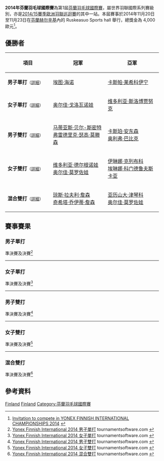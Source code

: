 {{noteTA|G1=Badminton}}
{{infobox badminton event
|name           = 2014年芬蘭羽毛球國際賽
|image          = 
|size           = 
|caption        =
|dates          = 2014年11月20日－11月23日
|number_edition = 第1屆
|level          = 4B
|prize_money    = 4,000歐元
|location       = {{FIN}}[[赫尔辛基|赫尔辛基]]
|venue          = Ruskeasuo Sports hall
|previous       = 
|next           = 2015年芬蘭羽毛球國際賽
}}
'''2014年芬蘭羽毛球國際賽'''為第1屆[[芬蘭羽毛球國際賽|芬蘭羽毛球國際賽]]，屬世界羽聯國際系列賽級別，亦是[[2014/15賽季歐洲羽聯巡迴賽|2014/15賽季歐洲羽聯巡迴賽]]的其中一站。本屆賽事於2014年11月20日至11月23日在[[芬蘭|芬蘭]][[赫尔辛基|赫尔辛基]]內的 Ruskeasuo Sports hall 舉行，總獎金為 4,000 歐元<ref>[http://www.bwfbadminton.org/file.aspx?id=526521&dl=1 Invitation to compete in YONEX FINNISH INTERNATIONAL CHAMPIONSHIPS 2014] {{Wayback|url=http://www.bwfbadminton.org/file.aspx?id=526521&dl=1 |date=20140408212329 }}{{en}}</ref>。

== 優勝者 ==
{| class=wikitable style="font-size:small"
!width="200"|項目
!width="250"|冠軍
!width="250"|亞軍
|-
|'''男子單打'''<small>（[[#男子單打|詳細]]）</small>
|{{flagicon|FIN}} [[埃图·海诺|埃图·海诺]]
|{{flagicon|FIN}} [[卡斯帕·莱希科伊宁|卡斯帕·莱希科伊宁]]
|-
|'''女子單打'''<small>（[[#女子單打|詳細]]）</small>
|{{flagicon|RUS}} [[奥尔佳·戈洛瓦诺娃|奥尔佳·戈洛瓦诺娃]]
|{{flagicon|RUS}} [[维多利亚·斯洛博贾努克|维多利亚·斯洛博贾努克]]
|-
|'''男子雙打'''<small>（[[#男子雙打|詳細]]）</small>
|{{flagicon|DEN}} [[马蒂亚斯·贝尔-斯密特|马蒂亚斯·贝尔-斯密特]]<br/>{{flagicon|DEN}} [[弗雷德里克·瑟高·莫滕森|弗雷德里克·瑟高·莫滕森]]
|{{flagicon|DEN}} [[卡斯珀·安东森|卡斯珀·安东森]]<br/>{{flagicon|DEN}} [[奥利弗·巴比克|奥利弗·巴比克]]
|-
|'''女子雙打'''<small>（[[#女子雙打|詳細]]）</small>
|{{flagicon|RUS}} [[维多利亚·德尔根诺娃|维多利亚·德尔根诺娃]]<br/>{{flagicon|RUS}} [[奥尔佳·莫罗佐娃|奥尔佳·莫罗佐娃]]
|{{flagicon|RUS}} [[伊琳娜·克列布科|伊琳娜·克列布科]]<br/>{{flagicon|RUS}} [[埃琳娜·科门德鲁夫斯卡亚|埃琳娜·科门德鲁夫斯卡亚]]
|-
|'''混合雙打'''<small>（[[#混合雙打|詳細]]）</small>
|{{flagicon|GER}} [[琼斯·拉夫利·詹森|琼斯·拉夫利·詹森]]<br/>{{flagicon|GER}} [[奇希塔·乔伊蒂·詹森|奇希塔·乔伊蒂·詹森]]
|{{flagicon|RUS}} [[亚历山大·津琴科|亚历山大·津琴科]]<br/>{{flagicon|RUS}} [[奥尔佳·莫罗佐娃|奥尔佳·莫罗佐娃]]
|}

== 賽事賽果 ==
=== 男子單打 ===
;準決賽及決賽<ref name="MS">[http://www.tournamentsoftware.com/sport/draw.aspx?id=AE183B12-107E-4926-9E87-5D708CB63E96&draw=2 Yonex Finnish International 2014 男子單打] tournamentsoftware.com {{en}}</ref>
{{4TeamBracket-Tennis3-v2
| team-width=200
| RD1-seed1=1
| RD1-team1='''{{flagicon|FIN}} [[埃图·海诺|埃图·海诺]]
| RD1-score1-1='''21
| RD1-score1-2=14
| RD1-score1-3='''21
| RD1-seed2=7
| RD1-team2={{flagicon|DEN}} [[斯特芬·拉斯姆森|斯特芬·拉斯姆森]]
| RD1-score2-1=12
| RD1-score2-2='''21
| RD1-score2-3=19

| RD1-seed3=
| RD1-team3={{flagicon|ESP}} [[埃内斯托·维拉斯奎兹|埃内斯托·维拉斯奎兹]]
| RD1-score3-1=19
| RD1-score3-2=19
| RD1-score3-3=
| RD1-seed4=5
| RD1-team4='''{{nowrap|{{flagicon|FIN}} [[卡斯帕·莱希科伊宁|卡斯帕·莱希科伊宁]]}}
| RD1-score4-1='''21
| RD1-score4-2='''21
| RD1-score4-3=

| RD2-seed1=1
| RD2-team1='''{{flagicon|FIN}} [[埃图·海诺|埃图·海诺]]
| RD2-score1-1=13
| RD2-score1-2='''21
| RD2-score1-3='''21
| RD2-seed2=5
| RD2-team2={{nowrap|{{flagicon|FIN}} [[卡斯帕·莱希科伊宁|卡斯帕·莱希科伊宁]]}}
| RD2-score2-1='''21
| RD2-score2-2=11
| RD2-score2-3=19
}}
----

=== 女子單打 ===
;準決賽及決賽<ref name="WS">[http://www.tournamentsoftware.com/sport/draw.aspx?id=AE183B12-107E-4926-9E87-5D708CB63E96&draw=4 Yonex Finnish International 2014 女子單打] tournamentsoftware.com {{en}}</ref>
{{4TeamBracket-Tennis3-v2
| team-width=200
| RD1-seed1=1
| RD1-team1='''{{flagicon|RUS}} [[奥尔佳·戈洛瓦诺娃|奥尔佳·戈洛瓦诺娃]]
| RD1-score1-1='''21
| RD1-score1-2='''21
| RD1-score1-3=
| RD1-seed2=
| RD1-team2={{flagicon|TUR}} [[埃布鲁·图纳利|埃布鲁·图纳利]]
| RD1-score2-1=11
| RD1-score2-2=5
| RD1-score2-3=

| RD1-seed3=4
| RD1-team3='''{{flagicon|RUS}} [[维多利亚·斯洛博贾努克|维多利亚·斯洛博贾努克]]
| RD1-score3-1='''21
| RD1-score3-2=18
| RD1-score3-3='''21
| RD1-seed4=PFQ
| RD1-team4={{nowrap|{{flagicon|INA}} [[Ratoputri_Febtria_Adistra|Ratoputri Febtria Adistra]]}}
| RD1-score4-1=17
| RD1-score4-2='''21
| RD1-score4-3=19

| RD2-seed1=1
| RD2-team1='''{{flagicon|RUS}} [[奥尔佳·戈洛瓦诺娃|奥尔佳·戈洛瓦诺娃]]
| RD2-score1-1='''21
| RD2-score1-2='''21
| RD2-score1-3=
| RD2-seed2=4
| RD2-team2={{nowrap|{{flagicon|RUS}} [[维多利亚·斯洛博贾努克|维多利亚·斯洛博贾努克]]}}
| RD2-score2-1=12
| RD2-score2-2=12
| RD2-score2-3=
}}
----

=== 男子雙打 ===
;準決賽及決賽<ref name="MD">[http://www.tournamentsoftware.com/sport/draw.aspx?id=AE183B12-107E-4926-9E87-5D708CB63E96&draw=6 Yonex Finnish International 2014 男子雙打] tournamentsoftware.com {{en}}</ref>
{{4TeamBracket-Tennis3-v2
| team-width=200
| RD1-seed1=6
| RD1-team1={{flagicon|GER}} [[丹尼尔·班茨|丹尼尔·班茨]]<br/> {{flagicon|GER}} [[琼斯·拉夫利·詹森|琼斯·拉夫利·詹森]]
| RD1-score1-1=7
| RD1-score1-2=15
| RD1-score1-3=
| RD1-seed2=8
| RD1-team2='''{{nowrap|{{flagicon|DEN}} [[马蒂亚斯·贝尔-斯密特|马蒂亚斯·贝尔-斯密特]]<br/> {{flagicon|DEN}} [[弗雷德里克·瑟高·莫滕森|弗雷德里克·瑟高·莫滕森]]}}
| RD1-score2-1='''21
| RD1-score2-2='''21
| RD1-score2-3=

| RD1-seed3=7
| RD1-team3='''{{flagicon|DEN}} [[卡斯珀·安东森|卡斯珀·安东森]]<br/> {{flagicon|DEN}} [[奥利弗·巴比克|奥利弗·巴比克]]
| RD1-score3-1='''21
| RD1-score3-2='''21
| RD1-score3-3=
| RD1-seed4=2
| RD1-team4={{flagicon|UKR}} [[根纳季·纳塔罗夫|根纳季·纳塔罗夫]]<br/> {{flagicon|UKR}} [[阿提姆·波奇塔列夫|阿提姆·波奇塔列夫]]
| RD1-score4-1=15
| RD1-score4-2=13
| RD1-score4-3=

| RD2-seed1=8
| RD2-team1='''{{nowrap|{{flagicon|DEN}} [[马蒂亚斯·贝尔-斯密特|马蒂亚斯·贝尔-斯密特]]<br/> {{flagicon|DEN}} [[弗雷德里克·瑟高·莫滕森|弗雷德里克·瑟高·莫滕森]]}}
| RD2-score1-1='''25
| RD2-score1-2=15
| RD2-score1-3='''21
| RD2-seed2=7
| RD2-team2={{flagicon|DEN}} [[卡斯珀·安东森|卡斯珀·安东森]]<br/> {{flagicon|DEN}} [[奥利弗·巴比克|奥利弗·巴比克]]
| RD2-score2-1=23
| RD2-score2-2='''21
| RD2-score2-3=17
}}
----

=== 女子雙打 ===
;準決賽及決賽<ref name="WD">[http://www.tournamentsoftware.com/sport/draw.aspx?id=AE183B12-107E-4926-9E87-5D708CB63E96&draw=7 Yonex Finnish International 2014 女子雙打] tournamentsoftware.com {{en}}</ref>
{{4TeamBracket-Tennis3-v2
| team-width=200
| RD1-seed1=1
| RD1-team1='''{{flagicon|RUS}} [[维多利亚·德尔根诺娃|维多利亚·德尔根诺娃]]<br/> {{flagicon|RUS}} [[奥尔佳·莫罗佐娃|奥尔佳·莫罗佐娃]]
| RD1-score1-1='''21
| RD1-score1-2='''21
| RD1-score1-3=
| RD1-seed2=
| RD1-team2={{flagicon|TUR}} [[杰姆雷·费拉|杰姆雷·费拉]]<br/> {{flagicon|TUR}} [[埃布鲁·图纳利|埃布鲁·图纳利]]
| RD1-score2-1=19
| RD1-score2-2=14
| RD1-score2-3=

| RD1-seed3=3
| RD1-team3='''{{nowrap|{{flagicon|RUS}} [[伊琳娜·克列布科|伊琳娜·克列布科]]<br/> {{flagicon|RUS}} [[埃琳娜·科门德鲁夫斯卡亚|埃琳娜·科门德鲁夫斯卡亚]]}}
| RD1-score3-1='''21
| RD1-score3-2='''21
| RD1-score3-3=
| RD1-seed4=2
| RD1-team4={{flagicon|FIN}} [[珍妮·奈斯特伦|珍妮·奈斯特伦]]<br/> {{flagicon|FIN}} [[玛蒂尔达·林霍尔姆|玛蒂尔达·林霍尔姆]]
| RD1-score4-1=17
| RD1-score4-2=18
| RD1-score4-3=

| RD2-seed1=1
| RD2-team1='''{{flagicon|RUS}} [[维多利亚·德尔根诺娃|维多利亚·德尔根诺娃]]<br/> {{flagicon|RUS}} [[奥尔佳·莫罗佐娃|奥尔佳·莫罗佐娃]]
| RD2-score1-1='''21
| RD2-score1-2='''21
| RD2-score1-3=
| RD2-seed2=3
| RD2-team2={{nowrap|{{flagicon|RUS}} [[伊琳娜·克列布科|伊琳娜·克列布科]]<br/> {{flagicon|RUS}} [[埃琳娜·科门德鲁夫斯卡亚|埃琳娜·科门德鲁夫斯卡亚]]}}
| RD2-score2-1=11
| RD2-score2-2=15
| RD2-score2-3=
}}
----

=== 混合雙打 ===
;準決賽及決賽<ref name="XD">[http://www.tournamentsoftware.com/sport/draw.aspx?id=AE183B12-107E-4926-9E87-5D708CB63E96&draw=9 Yonex Finnish International 2014 混合雙打] tournamentsoftware.com {{en}}</ref>
{{4TeamBracket-Tennis3-v2
| team-width=200
| RD1-seed1=
| RD1-team1={{flagicon|GER}} [[约翰尼斯·皮斯托留斯|约翰尼斯·皮斯托留斯]]<br/> {{flagicon|GER}} [[拉腊·克普莱因|拉腊·克普莱因]]
| RD1-score1-1=9
| RD1-score1-2=14
| RD1-score1-3=
| RD1-seed2=4
| RD1-team2='''{{flagicon|RUS}} [[亚历山大·津琴科|亚历山大·津琴科]]<br/> {{flagicon|RUS}} [[奥尔佳·莫罗佐娃|奥尔佳·莫罗佐娃]]
| RD1-score2-1='''21
| RD1-score2-2='''21
| RD1-score2-3=

| RD1-seed3=3
| RD1-team3='''{{flagicon|GER}} [[琼斯·拉夫利·詹森|琼斯·拉夫利·詹森]]<br/> {{flagicon|GER}} [[奇希塔·乔伊蒂·詹森|奇希塔·乔伊蒂·詹森]]
| RD1-score3-1='''21
| RD1-score3-2='''21
| RD1-score3-3=
| RD1-seed4=5
| RD1-team4={{nowrap|{{flagicon|POL}} [[帕维尔·皮特里亚|帕维尔·皮特里亚]]<br/> {{flagicon|POL}} [[阿格涅什卡·维特科夫斯卡|阿格涅什卡·维特科夫斯卡]]}}
| RD1-score4-1=19
| RD1-score4-2=19
| RD1-score4-3=

| RD2-seed1=4
| RD2-team1={{flagicon|RUS}} [[亚历山大·津琴科|亚历山大·津琴科]]<br/> {{flagicon|RUS}} [[奥尔佳·莫罗佐娃|奥尔佳·莫罗佐娃]]
| RD2-score1-1='''21
| RD2-score1-2=17
| RD2-score1-3=16
| RD2-seed2=3
| RD2-team2='''{{nowrap|{{flagicon|GER}} [[琼斯·拉夫利·詹森|琼斯·拉夫利·詹森]]<br/> {{flagicon|GER}} [[奇希塔·乔伊蒂·詹森|奇希塔·乔伊蒂·詹森]]}}
| RD2-score2-1=15
| RD2-score2-2='''21
| RD2-score2-3='''21
}}

== 參考資料 ==
{{Reflist}}

[[Category:2014年世界羽聯國際系列賽|Finland]]
[[Category:2014/15賽季歐洲羽聯巡迴賽|Finland]]
[[Category:芬蘭羽毛球國際賽|Category:芬蘭羽毛球國際賽]]